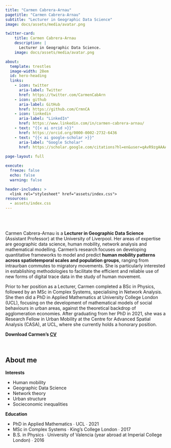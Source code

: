 ```yaml
---
title: "Carmen Cabrera-Arnau"
pagetitle: "Carmen Cabrera-Arnau"
subtitle: "Lecturer in Geographic Data Science"
image: docs/assets/media/avatar.png

twitter-card:
    title: Carmen Cabrera-Arnau
    description: |
      Lecturer in Geographic Data Science.
    image: docs/assets/media/avatar.png

about:
  template: trestles
  image-width: 28em
  id: hero-heading
  links:
    - icon: twitter
      aria-label: Twitter
      href: https://twitter.com/CarmenCabArn
    - icon: github
      aria-label: GitHub
      href: https://github.com/CrmnCA
    - icon: linkedin
      aria-label: "LinkedIn"
      href: https://www.linkedin.com/in/carmen-cabrera-arnau/
    - text: "{{< ai orcid >}}"
      href: https://orcid.org/0000-0002-2732-6436
    - text: "{{< ai google-scholar >}}"
      aria-label: "Google Scholar"
      href: https://scholar.google.com/citations?hl=en&user=qAvR9zgAAAAJ
      
page-layout: full

execute: 
  freeze: false
  echo: false
  warning: false

header-includes: >
  <link rel="stylesheet" href="assets/index.css">
resources:
  - assets/index.css
---
```


<br><br>


::: {#hero-heading}

Carmen Cabrera-Arnau is a **Lecturer in Geographic Data Science** (Assistant Professor) at the University of Liverpool. Her areas of expertise are geographic data science, human mobility, network analysis and mathematical modelling. Carmen's research focuses on developing quantitative frameworks to model and predict **human mobility patterns across spatiotemporal scales and population groups**, ranging from intraurban commutes to migratory movements. She is particularly interested in establishing methodologies to facilitate the efficient and reliable use of new forms of digital trace data in the study of human movement. 

Prior to her position as a Lecturer, Carmen completed a BSc in Physics, followed by an MSc in Complex Systems, specialising in Network Analysis. She then did a PhD in Applied Mathematics at University College London (UCL), focusing on the development of mathematical models of social behaviours in urban areas, against the theoretical backdrop of agglomeration economies. After graduating from her PhD in 2021, she was a Research Fellow in Urban Mobility at the Centre for Advanced Spatial Analysis (CASA), at UCL, where she currently holds a honorary position. 


**Download Carmen's [CV](assets/media/CV.pdf)**

<br>

:::



## About me
::: {.grid}

::: {.g-col-6 #about-me-1}

**Interests**

<ul class="fa-ul">
   <li><span class="fa-li"><i class="fa-solid fa-certificate"></i></span>Human mobility</li>
   <li><span class="fa-li"><i class="fa-solid fa-certificate"></i></span>Geographic Data Science</li>
   <li><span class="fa-li"><i class="fa-solid fa-certificate"></i></span>Network theory</li>
   <li><span class="fa-li"><i class="fa-solid fa-certificate"></i></span>Urban structure</li>
   <li><span class="fa-li"><i class="fa-solid fa-certificate"></i></span>Socieconomic inequalities</li>
   

</ul>

:::

::: {.g-col-6 #about-me-2}

**Education**

<ul class="fa-ul">
   <li><span class="fa-li"><i class="fa-solid fa-graduation-cap"></i></span>PhD in Applied Mathematics ∙ UCL ∙ 2021</li>

   <li><span class="fa-li"><i class="fa-solid fa-graduation-cap"></i></span>MSc in Complex Systems ∙ King's College London ∙ 2017</li>

   <li><span class="fa-li"><i class="fa-solid fa-graduation-cap"></i></span>B.S. in Physics ∙ University of Valencia (year abroad at Imperial College London) ∙ 2016</li>
</ul>

:::


:::
<!-- end grid -->


<!--
```r

manual_redirects <-
  readr::read_table(here::here("static", "_manualredirects.txt"),
                    col_names = FALSE) |> 
  dplyr::mutate(redirect = paste0(X1, " ", X2, " ", X3))

manual_redirects <- manual_redirects$redirect

# write the _redirect file
writeLines(manual_redirects, here::here("_site", "_redirects"))

```
-->
